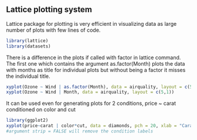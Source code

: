 ## Lattice plotting system

Lattice package for plotting is very efficient in visualizing data as large number of plots with few lines of
code.
```r
library(lattice)
library(datasets)
```
There is a difference in the plots if called with factor in lattice command. The first one which
contains the argument as.factor(Month) plots the data with months as title for individual plots
but without being a factor it misses the individual title.
```r
xyplot(Ozone ~ Wind | as.factor(Month), data = airquality, layout = c(5,1))
xyplot(Ozone ~ Wind | Month, data = airquality, layout = c(5,1))
```
It can be used even for generating plots for 2 conditions, price ~ carat conditioned on color and cut
```r
library(ggplot2)
xyplot(price~carat | color*cut, data = diamonds, pch = 20, xlab = "Carat", ylab = "Price", main = "Price vs carat conditioned on color and cut")
#argument strip = FALSE will remove the condition labels
```

